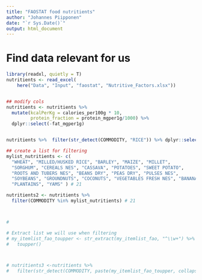 ```yaml
---
title: "FAOSTAT food nutritients"
author: "Johannes Piipponen"
date: "`r Sys.Date()`"
output: html_document
---
```


# Find data relevant for us

```r
library(readxl, quietly = T) 
nutritients <- read_excel(
    here("Data", "Input", "faostat", "Nutritive_Factors.xlsx"))


## modify cols
nutritients <- nutritients %>% 
  mutate(kcalPerKg = calories_per100g * 10,
         protein_fraction = protein_mgper1g/1000) %>% 
  dplyr::select(-fat_mgper1g)


nutritients %>%  filter(str_detect(COMMODITY, "RICE")) %>% dplyr::select(COMMODITY)

## create a list for filtering
mylist_nutritients <- c(
  "WHEAT", "MILLED/HUSKED RICE", "BARLEY", "MAIZE", "MILLET",
  "SORGHUM", "CEREALS NES", "CASSAVA", "POTATOES", "SWEET POTATO", 
  "ROOTS AND TUBERS NES", "BEANS DRY", "PEAS DRY", "PULSES NES",
  "SOYBEANS", "GROUNDNUTS", "COCONUTS", "VEGETABLES FRESH NES", "BANANAS",
  "PLANTAINS", "YAMS" ) # 21

nutritients2 <- nutritients %>% 
  filter(COMMODITY %in% mylist_nutritients) # 21



#

# Extract list we will use when filtering
# my_itemlist_fao_toupper <- str_extract(my_itemlist_fao, "^\\w+") %>% 
#   toupper()



# nutritients3 <-nutritients %>%
#   filter(str_detect(COMMODITY, paste(my_itemlist_fao_toupper, collapse = "|"))) # 87
```

